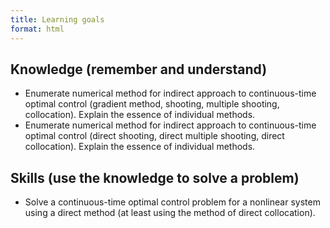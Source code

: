 ```yaml
---
title: Learning goals
format: html
---
```


## Knowledge (remember and understand)

- Enumerate numerical method for indirect approach to continuous-time optimal control (gradient method, shooting, multiple shooting, collocation). Explain the essence of individual methods.
- Enumerate numerical method for indirect approach to continuous-time optimal control (direct shooting, direct multiple shooting, direct collocation). Explain the essence of individual methods.

## Skills (use the knowledge to solve a problem)

- Solve a continuous-time optimal control problem for a nonlinear system using a direct method (at least using the method of direct collocation).